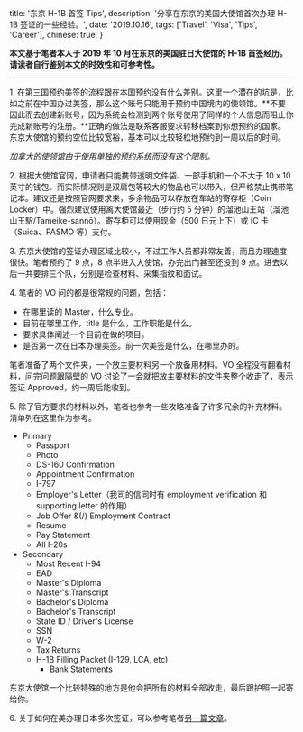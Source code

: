   title: '东京 H-1B 首签 Tips',
  description: '分享在东京的美国大使馆首次办理 H-1B 签证的一些经验。',
  date: '2019.10.16',
  tags: ['Travel', 'Visa', 'Tips', 'Career'],
  chinese: true,
}

**本文基于笔者本人于 2019 年 10 月在东京的美国驻日大使馆的 H-1B 首签经历。请读者自行鉴别本文的时效性和可参考性。**

---

1\. 在第三国预约美签的流程跟在本国预约没有什么差别。这里一个潜在的坑是，比如之前在中国办过美签，那么这个账号只能用于预约中国境内的使领馆。**不要因此而去创建新账号，因为系统会检测到两个账号使用了同样的个人信息而阻止你完成新账号的注册。**正确的做法是联系客服要求转移档案到你想预约的国家。东京大使馆的预约空位比较宽裕，基本可以比较轻松地预约到一周以后的时间。

*加拿大的使领馆由于使用单独的预约系统而没有这个限制。*

2\. 根据大使馆官网，申请者只能携带透明文件袋、一部手机和一个不大于 10 x 10 英寸的钱包。而实际情况则是双肩包等较大的物品也可以带入，但严格禁止携带笔记本。建议还是按照官网要求来，多余物品可以存放在车站的寄存柜（Coin Locker）中。强烈建议使用离大使馆最近（步行约 5 分钟）的溜池山王站（溜池山王駅/Tameike-sannō）。寄存柜可以使用现金（500 日元上下）或 IC 卡（Suica、PASMO 等）支付。

3\. 东京大使馆的签证办理区域比较小，不过工作人员都非常友善，而且办理速度很快。笔者预约了 9 点，8 点半进入大使馆，办完出门甚至还没到 9 点。进去以后一共要排三个队，分别是检查材料、采集指纹和面试。

4\. 笔者的 VO 问的都是很常规的问题，包括：

- 在哪里读的 Master，什么专业。
- 目前在哪里工作，title 是什么，工作职能是什么。
- 要求具体阐述一个目前在做的项目。
- 是否第一次在日本办理美签。前一次美签是什么，在哪里办的。

笔者准备了两个文件夹，一个放主要材料另一个放备用材料。VO 全程没有翻看材料，问完问题跟隔壁的 VO 讨论了一会就把放主要材料的文件夹整个收走了，表示签证 Approved，约一周后能收到。

5\. 除了官方要求的材料以外，笔者也参考一些攻略准备了许多冗余的补充材料。清单列在这里作为参考。

- Primary
  - Passport
  - Photo
  - DS-160 Confirmation
  - Appointment Confirmation
  - I-797
  - Employer's Letter（我司的信同时有 employment verification 和 supporting letter 的作用）
  - Job Offer &(/) Employment Contract
  - Resume
  - Pay Statement
  - All I-20s
- Secondary
  - Most Recent I-94
  - EAD
  - Master's Diploma
  - Master's Transcript
  - Bachelor's Diploma
  - Bachelor's Transcript
  - State ID / Driver's License
  - SSN
  - W-2
  - Tax Returns
  - H-1B Filling Packet (I-129, LCA, etc)
	- Bank Statements

东京大使馆一个比较特殊的地方是他会把所有的材料全部收走，最后跟护照一起寄给你。

6\. 关于如何在美办理日本多次签证，可以参考笔者[另一篇文章](https://linghao.io/misc/japan-multiple-entry-visa-sf)。